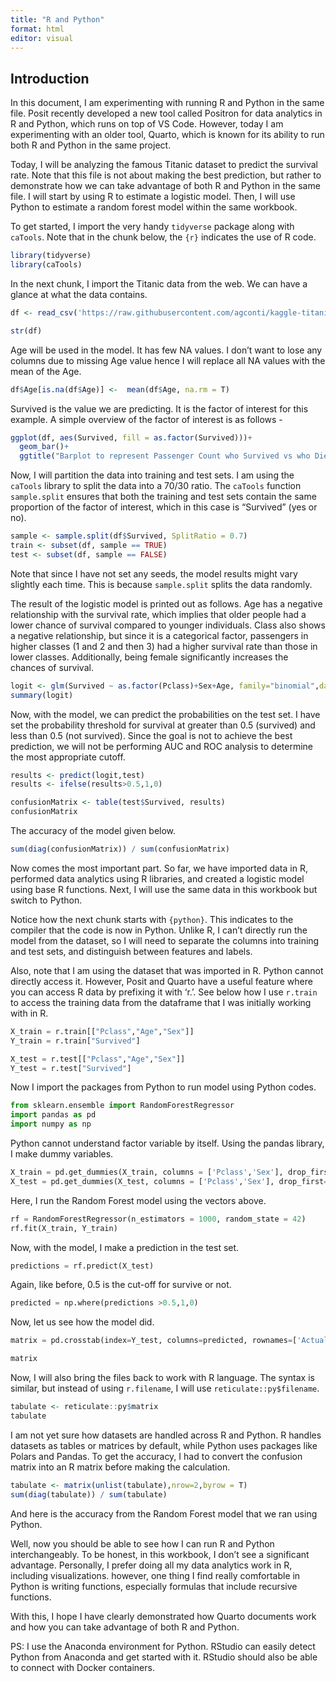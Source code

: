 ---
title: "R and Python"
format: html
editor: visual
---

## Introduction

In this document, I am experimenting with running R and Python in the same file. Posit recently developed a new tool called Positron for data analytics in R and Python, which runs on top of VS Code. However, today I am experimenting with an older tool, Quarto, which is known for its ability to run both R and Python in the same project.

Today, I will be analyzing the famous Titanic dataset to predict the survival rate. Note that this file is not about making the best prediction, but rather to demonstrate how we can take advantage of both R and Python in the same file. I will start by using R to estimate a logistic model. Then, I will use Python to estimate a random forest model within the same workbook.

To get started, I import the very handy `tidyverse` package along with `caTools`. Note that in the chunk below, the `{r}` indicates the use of R code.

```{r}
library(tidyverse)
library(caTools)
```

In the next chunk, I import the Titanic data from the web. We can have a glance at what the data contains.

```{r}
df <- read_csv('https://raw.githubusercontent.com/agconti/kaggle-titanic/master/data/train.csv')

str(df)
```

Age will be used in the model. It has few NA values. I don't want to lose any columns due to missing Age value hence I will replace all NA values with the mean of the Age.

```{r}
df$Age[is.na(df$Age)] <-  mean(df$Age, na.rm = T)

```

Survived is the value we are predicting. It is the factor of interest for this example. A simple overview of the factor of interest is as follows -

```{r}
ggplot(df, aes(Survived, fill = as.factor(Survived)))+
  geom_bar()+
  ggtitle("Barplot to represent Passenger Count who Survived vs who Died")
```

Now, I will partition the data into training and test sets. I am using the `caTools` library to split the data into a 70/30 ratio. The `caTools` function `sample.split` ensures that both the training and test sets contain the same proportion of the factor of interest, which in this case is "Survived" (yes or no).

```{r}
sample <- sample.split(df$Survived, SplitRatio = 0.7)
train <- subset(df, sample == TRUE)
test <- subset(df, sample == FALSE)
```

Note that since I have not set any seeds, the model results might vary slightly each time. This is because `sample.split` splits the data randomly.

The result of the logistic model is printed out as follows. Age has a negative relationship with the survival rate, which implies that older people had a lower chance of survival compared to younger individuals. Class also shows a negative relationship, but since it is a categorical factor, passengers in higher classes (1 and 2 and then 3) had a higher survival rate than those in lower classes. Additionally, being female significantly increases the chances of survival.

```{r}
logit <- glm(Survived ~ as.factor(Pclass)+Sex+Age, family="binomial",data=train)
summary(logit)
```

Now, with the model, we can predict the probabilities on the test set. I have set the probability threshold for survival at greater than 0.5 (survived) and less than 0.5 (not survived). Since the goal is not to achieve the best prediction, we will not be performing AUC and ROC analysis to determine the most appropriate cutoff.

```{r}
results <- predict(logit,test)
results <- ifelse(results>0.5,1,0)
```

```{r}
confusionMatrix <- table(test$Survived, results)
confusionMatrix
```

The accuracy of the model given below.

```{r}
sum(diag(confusionMatrix)) / sum(confusionMatrix)
```

Now comes the most important part. So far, we have imported data in R, performed data analytics using R libraries, and created a logistic model using base R functions. Next, I will use the same data in this workbook but switch to Python.

Notice how the next chunk starts with `{python}`. This indicates to the compiler that the code is now in Python. Unlike R, I can't directly run the model from the dataset, so I will need to separate the columns into training and test sets, and distinguish between features and labels.

Also, note that I am using the dataset that was imported in R. Python cannot directly access it. However, Posit and Quarto have a useful feature where you can access R data by prefixing it with 'r.'. See below how I use `r.train` to access the training data from the dataframe that I was initially working with in R.

```{python}
X_train = r.train[["Pclass","Age","Sex"]]
Y_train = r.train["Survived"]

```

```{python}
X_test = r.test[["Pclass","Age","Sex"]]
Y_test = r.test["Survived"]
```

Now I import the packages from Python to run model using Python codes.

```{python}
from sklearn.ensemble import RandomForestRegressor
import pandas as pd
import numpy as np
```

Python cannot understand factor variable by itself. Using the pandas library, I make dummy variables.

```{python}
X_train = pd.get_dummies(X_train, columns = ['Pclass','Sex'], drop_first=True)
X_test = pd.get_dummies(X_test, columns = ['Pclass','Sex'], drop_first=True)

```

Here, I run the Random Forest model using the vectors above.

```{python}
rf = RandomForestRegressor(n_estimators = 1000, random_state = 42)
rf.fit(X_train, Y_train)
```

Now, with the model, I make a prediction in the test set.

```{python}
predictions = rf.predict(X_test)
```

Again, like before, 0.5 is the cut-off for survive or not.

```{python}
predicted = np.where(predictions >0.5,1,0)
```

Now, let us see how the model did.

```{python}
matrix = pd.crosstab(index=Y_test, columns=predicted, rownames=['Actual'], colnames=['Predicted'])

matrix
```

Now, I will also bring the files back to work with R language. The syntax is similar, but instead of using `r.filename`, I will use `reticulate::py$filename`.

```{r}
tabulate <- reticulate::py$matrix
tabulate
```

I am not yet sure how datasets are handled across R and Python. R handles datasets as tables or matrices by default, while Python uses packages like Polars and Pandas. To get the accuracy, I had to convert the confusion matrix into an R matrix before making the calculation.

```{r}
tabulate <- matrix(unlist(tabulate),nrow=2,byrow = T)
sum(diag(tabulate)) / sum(tabulate)
```

And here is the accuracy from the Random Forest model that we ran using Python.

Well, now you should be able to see how I can run R and Python interchangeably. To be honest, in this workbook, I don't see a significant advantage. Personally, I prefer doing all my data analytics work in R, including visualizations. however, one thing I find really comfortable in Python is writing functions, especially formulas that include recursive functions.

With this, I hope I have clearly demonstrated how Quarto documents work and how you can take advantage of both R and Python.

PS: I use the Anaconda environment for Python. RStudio can easily detect Python from Anaconda and get started with it. RStudio should also be able to connect with Docker containers.
